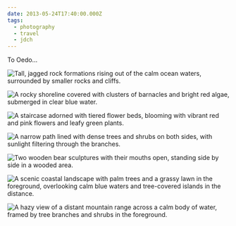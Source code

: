 ```yaml
---
date: 2013-05-24T17:40:00.000Z
tags:
  - photography
  - travel
  - jdch
---
```

To Oedo…

![Tall, jagged rock formations rising out of the calm ocean waters, surrounded by smaller rocks and cliffs.](/assets/photos/20130524-IMG_7164.jpg)

![A rocky shoreline covered with clusters of barnacles and bright red algae, submerged in clear blue water.](/assets/photos/20130524-IMG_7105.jpg)

![A staircase adorned with tiered flower beds, blooming with vibrant red and pink flowers and leafy green plants.](/assets/photos/20130524-IMG_7258.jpg)

![A narrow path lined with dense trees and shrubs on both sides, with sunlight filtering through the branches.](/assets/photos/20130524-IMG_7275.jpg)

![Two wooden bear sculptures with their mouths open, standing side by side in a wooded area.](/assets/photos/20130524-IMG_7271.jpg)

![A scenic coastal landscape with palm trees and a grassy lawn in the foreground, overlooking calm blue waters and tree-covered islands in the distance.](/assets/photos/20130524-IMG_7265.jpg)

![A hazy view of a distant mountain range across a calm body of water, framed by tree branches and shrubs in the foreground.](/assets/photos/20130524-IMG_7293.jpg)
